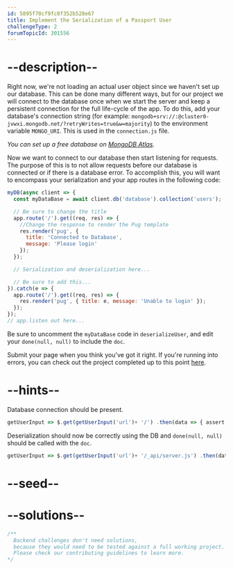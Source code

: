 ```yaml
---
id: 5895f70cf9fc0f352b528e67
title: Implement the Serialization of a Passport User
challengeType: 2
forumTopicId: 301556
---
```


# --description--

Right now, we're not loading an actual user object since we haven't set up our database. This can be done many different ways, but for our project we will connect to the database once when we start the server and keep a persistent connection for the full life-cycle of the app. To do this, add your database's connection string (for example: `mongodb+srv://:@cluster0-jvwxi.mongodb.net/?retryWrites=true&w=majority`) to the environment variable `MONGO_URI`. This is used in the `connection.js` file.

*You can set up a free database on [MongoDB Atlas](https://www.mongodb.com/cloud/atlas).*

Now we want to connect to our database then start listening for requests. The purpose of this is to not allow requests before our database is connected or if there is a database error. To accomplish this, you will want to encompass your serialization and your app routes in the following code:

```js
myDB(async client => {
  const myDataBase = await client.db('database').collection('users');

  // Be sure to change the title
  app.route('/').get((req, res) => {
    //Change the response to render the Pug template
    res.render('pug', {
      title: 'Connected to Database',
      message: 'Please login'
    });
  });

  // Serialization and deserialization here...

  // Be sure to add this...
}).catch(e => {
  app.route('/').get((req, res) => {
    res.render('pug', { title: e, message: 'Unable to login' });
  });
});
// app.listen out here...
```

Be sure to uncomment the `myDataBase` code in `deserializeUser`, and edit your `done(null, null)` to include the `doc`.

Submit your page when you think you've got it right. If you're running into errors, you can check out the project completed up to this point [here](https://gist.github.com/camperbot/175f2f585a2d8034044c7e8857d5add7).

# --hints--

Database connection should be present.

```js
getUserInput => $.get(getUserInput('url')+ '/') .then(data => { assert.match(data, /Connected to Database/gi, 'You successfully connected to the database!'); }, xhr => { throw new Error(xhr.statusText); })
```

Deserialization should now be correctly using the DB and `done(null, null)` should be called with the `doc`.

```js
getUserInput => $.get(getUserInput('url')+ '/_api/server.js') .then(data => { assert.match(data, /null,\s*doc/gi, 'The callback in deserializeUser of (null, null) should be altered to (null, doc)'); }, xhr => { throw new Error(xhr.statusText); })
```

# --seed--

# --solutions--

```js
/**
  Backend challenges don't need solutions, 
  because they would need to be tested against a full working project. 
  Please check our contributing guidelines to learn more.
*/
```
